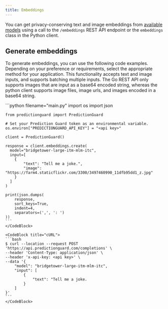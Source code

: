 ```yaml
---
title: Embeddings
---
```


You can get privacy-conserving text and image embeddings from  [available models](../models) using a call to the `/embeddings` REST API endpoint or the `embeddings` class in the Python client.

## Generate embeddings

To generate embeddings, you can use the following code examples. Depending on your preference or requirements, select the appropriate method for your application. This functionality accepts text and image inputs, and supports batching multiple inputs. The Go REST API only supports images that are input as a base64 encoded string, whereas the python client supports image files, image urls, and images encoded in a base64 string.

<CodeBlocks>
    <CodeBlock title="Python">
    ```python filename="main.py"
    import os
    import json

    from predictionguard import PredictionGuard

    # Set your Prediction Guard token as an environmental variable.
    os.environ["PREDICTIONGUARD_API_KEY"] = "<api key>"

    client = PredictionGuard()

    response = client.embeddings.create(
      model="bridgetower-large-itm-mlm-itc",
      input=[
        {
            "text": "Tell me a joke.",
            "image": "https://farm4.staticflickr.com/3300/3497460990_11dfb95dd1_z.jpg"
        }
      ]
    )

    print(json.dumps(
        response,
        sort_keys=True,
        indent=4,
        separators=(',', ': ')
    ))
    ```
    </CodeBlock>

    <CodeBlock title="cURL">
    ```bash
    $ curl --location --request POST 'https://api.predictionguard.com/completions' \
    --header 'Content-Type: application/json' \
    --header 'x-api-key: <api key>' \
    --data '{
        "model": "bridgetower-large-itm-mlm-itc",
        "input": [
            {
                "text": "Tell me a joke.
            }
        ]
    }'
    ```
    </CodeBlock>
</CodeBlocks>
